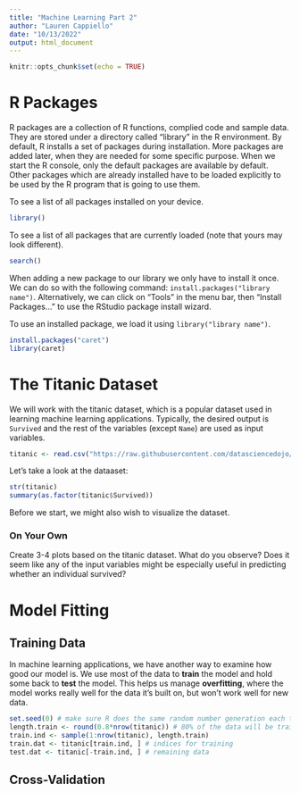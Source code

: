 ```yaml
---
title: "Machine Learning Part 2"
author: "Lauren Cappiello"
date: "10/13/2022"
output: html_document
---
```


```r
knitr::opts_chunk$set(echo = TRUE)
```

# R Packages 

R packages are a collection of R functions, complied code and sample data. They are stored under a directory called “library” in the R environment. By default, R installs a set of packages during installation. More packages are added later, when they are needed for some specific purpose. When we start the R console, only the default packages are available by default. Other packages which are already installed have to be loaded explicitly to be used by the R program that is going to use them.

To see a list of all packages installed on your device.

```r
library()
```

To see a list of all packages that are currently loaded (note that yours may look different).

```r
search()
```

When adding a new package to our library we only have to install it once. We can do so with the following command: `install.packages("library name")`. Alternatively, we can click on "Tools" in the menu bar, then "Install Packages..." to use the RStudio package install wizard. 

To use an installed package, we load it using `library("library name")`.

```r
install.packages("caret")
library(caret)
```

# The Titanic Dataset

We will work with the titanic dataset, which is a popular dataset used in learning machine learning applications. Typically, the desired output is `Survived` and the rest of the variables (except `Name`) are used as input variables. 

```r
titanic <- read.csv("https://raw.githubusercontent.com/datasciencedojo/datasets/master/titanic.csv")
```

Let's take a look at the dataaset:

```r
str(titanic)
summary(as.factor(titanic$Survived))
```
Before we start, we might also wish to visualize the dataset.

### On Your Own

Create 3-4 plots based on the titanic dataset. What do you observe? Does it seem like any of the input variables might be especially useful in predicting whether an individual survived?

# Model Fitting

## Training Data

In machine learning applications, we have another way to examine how good our model is. We use most of the data to **train** the model and hold some back to **test** the model. This helps us manage **overfitting**, where the model works really well for the data it's built on, but won't work well for new data.

```r
set.seed(0) # make sure R does the same random number generation each time the program runs
length.train <- round(0.8*nrow(titanic)) # 80% of the data will be training data
train.ind <- sample(1:nrow(titanic), length.train)
train.dat <- titanic[train.ind, ] # indices for training
test.dat <- titanic[-train.ind, ] # remaining data
```

## Cross-Validation


